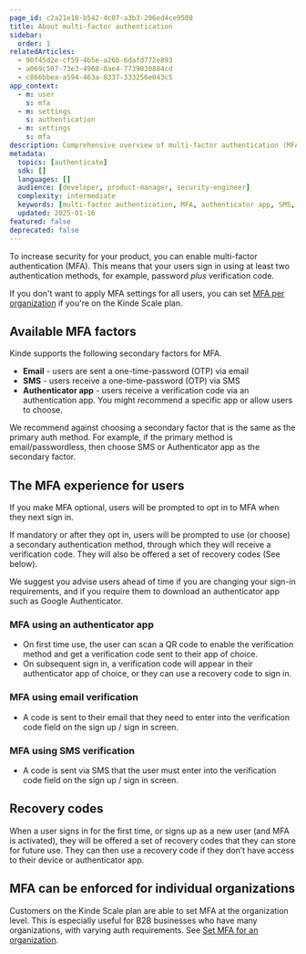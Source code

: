 ```yaml
---
page_id: c2a21e18-b542-4c07-a3b3-206ed4ce9508
title: About multi-factor authentication
sidebar:
  order: 1
relatedArticles:
  - 90f45d2e-cf59-4b5e-a26b-6dafd772e893
  - a069c507-73e3-4968-8ae4-7739030884cd
  - c866bbea-a594-463a-8337-333256e043c5
app_context:
  - m: user
    s: mfa
  - m: settings
    s: authentication
  - m: settings
    s: mfa
description: Comprehensive overview of multi-factor authentication (MFA) including available factors, user experience, recovery codes, and organization-level enforcement.
metadata:
  topics: [authenticate]
  sdk: []
  languages: []
  audience: [developer, product-manager, security-engineer]
  complexity: intermediate
  keywords: [multi-factor authentication, MFA, authenticator app, SMS, email, recovery codes, security]
  updated: 2025-01-16
featured: false
deprecated: false
---
```


To increase security for your product, you can enable multi-factor authentication (MFA). This means that your users sign in using at least two authentication methods, for example, password _plus_ verification code.

If you don't want to apply MFA settings for all users, you can set [MFA per organization](/authenticate/multi-factor-auth/mfa-per-org/) if you're on the Kinde Scale plan.

## **Available MFA factors**

Kinde supports the following secondary factors for MFA.

- **Email** - users are sent a one-time-password (OTP) via email
- **SMS** - users receive a one-time-password (OTP) via SMS
- **Authenticator app** - users receive a verification code via an authentication app. You might recommend a specific app or allow users to choose.

We recommend against choosing a secondary factor that is the same as the primary auth method. For example, if the primary method is email/passwordless, then choose SMS or Authenticator app as the secondary factor.

## **The MFA experience for users**

If you make MFA optional, users will be prompted to opt in to MFA when they next sign in.

If mandatory or after they opt in, users will be prompted to use (or choose) a secondary authentication method, through which they will receive a verification code. They will also be offered a set of recovery codes (See below).

We suggest you advise users ahead of time if you are changing your sign-in requirements, and if you require them to download an authenticator app such as Google Authenticator.

### MFA **using an authenticator app**

- On first time use, the user can scan a QR code to enable the verification method and get a verification code sent to their app of choice.
- On subsequent sign in, a verification code will appear in their authenticator app of choice, or they can use a recovery code to sign in.

### MFA **using email verification**

- A code is sent to their email that they need to enter into the verification code field on the sign up / sign in screen.

### MFA **using SMS verification**

- A code is sent via SMS that the user must enter into the verification code field on the sign up / sign in screen.

## **Recovery codes**

When a user signs in for the first time, or signs up as a new user (and MFA is activated), they will be offered a set of recovery codes that they can store for future use. They can then use a recovery code if they don’t have access to their device or authenticator app.

## MFA can be enforced for individual organizations

Customers on the Kinde Scale plan are able to set MFA at the organization level. This is especially useful for B2B businesses who have many organizations, with varying auth requirements. See [Set MFA for an organization](/authenticate/multi-factor-auth/mfa-per-org/).
